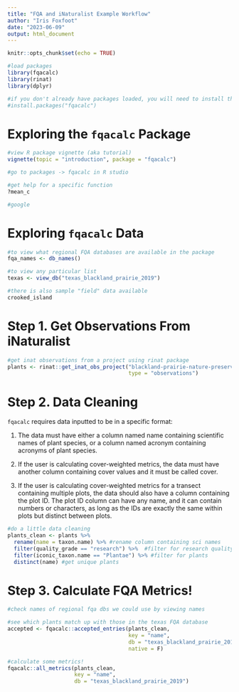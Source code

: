 ```yaml
---
title: "FQA and iNaturalist Example Workflow"
author: "Iris Foxfoot"
date: "2023-06-09"
output: html_document
---
```


```r
knitr::opts_chunk$set(echo = TRUE)

#load packages
library(fqacalc)
library(rinat)
library(dplyr)

#if you don't already have packages loaded, you will need to install them
#install.packages("fqacalc")
```

# Exploring the `fqacalc` Package

```r
#view R package vignette (aka tutorial)
vignette(topic = "introduction", package = "fqacalc")

#go to packages -> fqacalc in R studio

#get help for a specific function
?mean_c

#google
```

# Exploring `fqacalc` Data

```r
#to view what regional FQA databases are available in the package
fqa_names <- db_names()

#to view any particular list
texas <- view_db("texas_blackland_prairie_2019")

#there is also sample "field" data available
crooked_island
```

# Step 1. Get Observations From iNaturalist

```r
#get inat observations from a project using rinat package
plants <- rinat::get_inat_obs_project("blackland-prairie-nature-preserve", 
                                      type = "observations")
```

# Step 2. Data Cleaning

`fqacalc` requires data inputted to be in a specific format:

1. The data must have either a column named name containing scientific names of plant species, or a column named acronym containing acronyms of plant species.

2. If the user is calculating cover-weighted metrics, the data must have another column containing cover values and it must be called cover.

3. If the user is calculating cover-weighted metrics for a transect containing multiple plots, the data should also have a column containing the plot ID. The plot ID column can have any name, and it can contain numbers or characters, as long as the IDs are exactly the same within plots but distinct between plots.

```r
#do a little data cleaning
plants_clean <- plants %>% 
  rename(name = taxon.name) %>% #rename column containing sci names
  filter(quality_grade == "research") %>%  #filter for research quality
  filter(iconic_taxon.name == "Plantae") %>% #filter for plants
  distinct(name) #get unique plants
```

# Step 3. Calculate FQA Metrics!

```r
#check names of regional fqa dbs we could use by viewing names

#see which plants match up with those in the texas FQA database
accepted <- fqacalc::accepted_entries(plants_clean, 
                                      key = "name", 
                                      db = "texas_blackland_prairie_2019", 
                                      native = F)

#calculate some metrics!
fqacalc::all_metrics(plants_clean, 
                     key = "name", 
                     db = "texas_blackland_prairie_2019")
```

